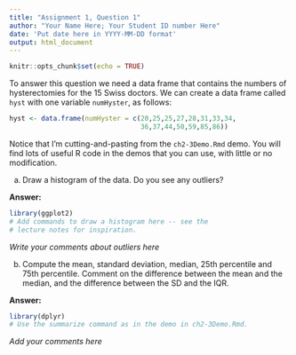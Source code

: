 ```yaml
---
title: "Assignment 1, Question 1"
author: "Your Name Here; Your Student ID number Here"
date: 'Put date here in YYYY-MM-DD format'
output: html_document
---
```


```r
knitr::opts_chunk$set(echo = TRUE)
```

To answer this question we need a data frame 
that contains the numbers of hysterectomies for the
15 Swiss doctors.
We can create a data frame called `hyst` with one 
variable `numHyster`, as follows:
```r
hyst <- data.frame(numHyster = c(20,25,25,27,28,31,33,34,
                                 36,37,44,50,59,85,86))
```

Notice that I'm cutting-and-pasting from the `ch2-3Demo.Rmd`
demo. You
will find lots of useful R code in the demos that 
you can use, with little or no modification.

(a) Draw a histogram of the data. Do you see any outliers?

**Answer:**

```r
library(ggplot2)
# Add commands to draw a histogram here -- see the
# lecture notes for inspiration.
```

*Write your comments about outliers here*

(b) Compute the mean, standard deviation, median, 25th
percentile and 75th percentile. Comment on the difference
between the mean and the median, and the difference 
between the SD and the IQR.

**Answer:**

```r
library(dplyr)
# Use the summarize command as in the demo in ch2-3Demo.Rmd.
```

*Add your comments here*

